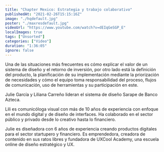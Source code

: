 ```yaml
---
title: "Chapter Mexico: Estrategia y trabajo colaborativo"
publishedAt: "2021-02-26T15:15:16Z"
image: "./hqdefault.jpg"
poster: "./maxresdefault.jpg"
videoUrl: "https://www.youtube.com/watch?v=dEIqGeSGP_E"
localImages: true
tags: ["Unsorted"]
categories: ["Video"]
duration: "1:36:05"
ignore: false
---
```


Una de las situaciones más frecuentes es cómo explicar el valor de un sistema de diseño y el retorno de inversión, por otro lado está la definición del producto, la planificación de su implementación mediante la priorización de necesidades y cómo el equipo toma responsabilidad del proceso, flujos de comunicación, uso de herramientas y su participación en este.

Julie García y Liliana Carreño lideran el sistema de diseño Sarape de Banco Azteca.

Lili es comunicóloga visual con más de 10 años de experiencia con enfoque en el mundo digital y de diseño de interfaces. Ha colaborado en el sector público y privado desde lo creativo hasta lo financiero.

Julie es diseñadora con 6 años de experiencia creando productos digitales para el sector startupero y financiero. Es emprendedora, creadora de contenido en sus ratos libres y fundadora de UXCool Academy, una escuela online de diseño estratégico y UX.
